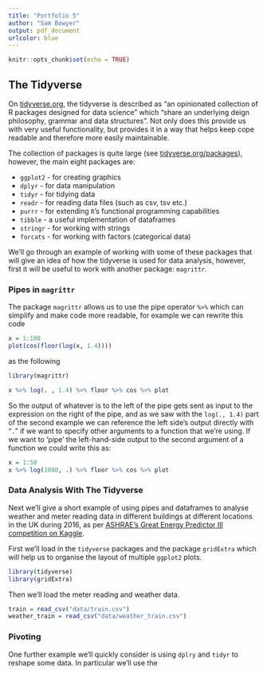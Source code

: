 ```yaml
---
title: "Portfolio 5"
author: "Sam Bowyer"
output: pdf_document
urlcolor: blue
---
```


```r
knitr::opts_chunk$set(echo = TRUE)
```

## The Tidyverse
On [tidyverse.org](www.tidyverse.org), the tidyverse is described as "an opinionated collection of R packages designed for data science" which "share an underlying deign philosophy, grammar and data structures".
Not only does this provide us with very useful functionality, but provides it in a way that helps keep cope readable and therefore more easily maintainable.

The collection of packages is quite large (see [tidyverse.org/packages](https://www.tidyverse.org/packages/)), however, the main eight packages are:

- `ggplot2` - for creating graphics
- `dplyr` - for data manipulation
- `tidyr` - for tidying data
- `readr` - for reading data files (such as csv, tsv etc.)
- `purrr` - for extending `R`'s functional programming capabilities
- `tibble` - a useful implementation of dataframes
- `stringr` - for working with strings
- `forcats` - for working with factors (categorical data)

We'll go through an example of working with some of these packages that will give an idea of how the tidyverse is used for data analysis, however, first it will be useful to work with another package: `magrittr`.

### Pipes in `magrittr`
The package `magrittr` allows us to use the pipe operator `%>%` which can simplify and make code more readable, for example we can rewrite this code
```r
x = 1:100
plot(cos(floor(log(x, 1.4))))
```
as the following
```r
library(magrittr)

x %>% log(. , 1.4) %>% floor %>% cos %>% plot
```

So the output of whatever is to the left of the pipe gets sent as input to the expression on the right of the pipe, and as we saw with the `log(., 1.4)` part of the second example we can reference the left side's output directly with "`.`" if we want to specify other arguments to a function that we're using.
If we want to 'pipe' the left-hand-side output to the second argument of a function we could write this as:
```r
x = 1:50
x %>% log(1000, .) %>% floor %>% cos %>% plot
```

### Data Analysis With The Tidyverse
Next we'll give a short example of using pipes and dataframes to analyse weather and meter reading data in different buildings at different locations in the UK during 2016, as per [ASHRAE's Great Energy Predictor III competition on Kaggle](https://www.kaggle.com/competitions/ashrae-energy-prediction/overview).

First we'll load in the `tidyverse` packages and the package `gridExtra` which will help us to organise the layout of multiple `ggplot2` plots.
```r
library(tidyverse)
library(gridExtra)
```
Then we'll load the meter reading and weather data.
```r
train = read_csv("data/train.csv")
weather_train = read_csv("data/weather_train.csv")
```


### Pivoting
One further example we'll quickly consider is using `dplry` and `tidyr` to reshape some data.
In particular we'll use the

